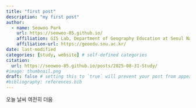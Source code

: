 ```yaml
---
title: "first post"
description: "my first post"
author:
  - name: Seowoo Park
    url: https://seowoo-85.github.io/
    affiliation: GIS Lab, Department of Geography Education at Seoul National University
    affiliation-url: https://geoedu.snu.ac.kr/ 
date: last-modified
categories: [study, website] # self-defined categories
citation: 
  url: https://seowoo-85.github.io/posts/2025-08-31-Study/ 
#image: thumbnail.png
draft: false # setting this to `true` will prevent your post from appearing on your listing page until you're ready!
#bibliography: references.bib
---
```


오늘 날씨 여전히 더움
